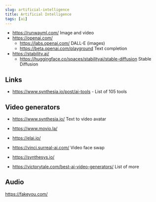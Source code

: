 ```yaml
---
slug: artificial-intelligence
title: Artificial Intelligence
tags: [ai]
---
```


<!--truncate-->

- https://runwayml.com/ Image and video
- https://openai.com/
  - https://labs.openai.com/ DALL-E (images)
  - https://beta.openai.com/playground Text completion
- https://stability.ai/ 
  - https://huggingface.co/spaces/stabilityai/stable-diffusion Stable Diffusion

## Links

- https://www.synthesia.io/post/ai-tools - List of 105 tools

## Video generators

- https://www.synthesia.io/ Text to video avatar
- https://www.movio.la/ 
- https://elai.io/
- https://vinci.surreal-ai.com/ Video face swap
- https://synthesys.io/

- https://victorytale.com/best-ai-video-generators/ List of more


## Audio

https://fakeyou.com/
